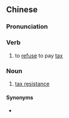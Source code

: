 {{also|抗税}}
==Chinese==
{{zh-forms|s=抗税}}

===Pronunciation===
{{zh-pron
|m=kàngshuì
|cat=v,n
}}

===Verb===
{{zh-verb}}

# to [[refuse]] to pay [[tax]]

===Noun===
{{zh-noun}}

# [[tax resistance]]

====Synonyms====
* {{zh-l|抗捐}}